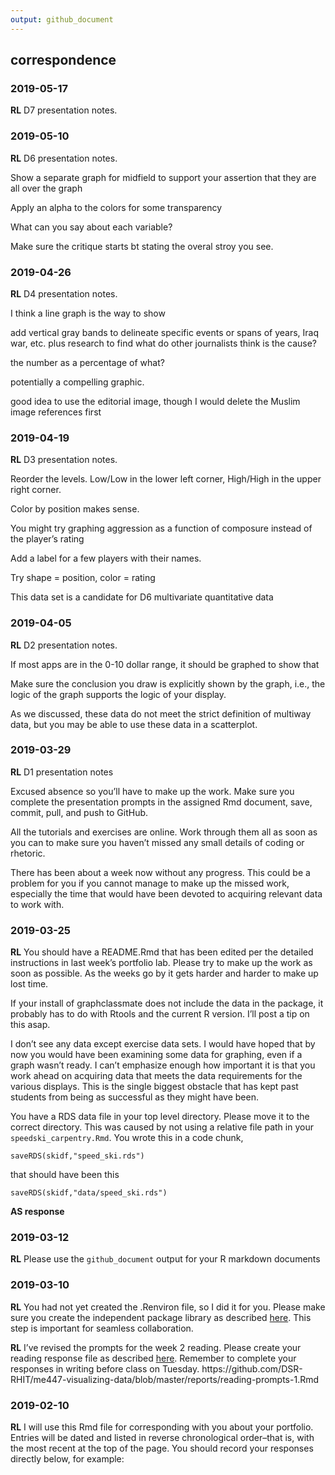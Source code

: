 ```yaml
---
output: github_document
---
```


## correspondence 

### 2019-05-17

**RL**  D7 presentation notes. 






### 2019-05-10

**RL**  D6 presentation notes. 

Show a separate graph for midfield to support your assertion that they are all over the graph 

Apply an alpha to the colors for some transparency 

What can you say about each variable?

Make sure the critique starts bt stating the overal stroy you see. 







### 2019-04-26

**RL**  D4 presentation notes. 

I think a line graph is the way to show 

add vertical gray bands to delineate specific events or spans of years, Iraq war, etc. plus research to find what do other journalists think is the cause? 

the number as a percentage of what? 

potentially a compelling graphic. 

good idea to use the editorial image, though I would delete the Muslim image references first 





### 2019-04-19

**RL**  D3 presentation notes. 

Reorder the levels. Low/Low in the lower left corner, High/High in the upper right corner. 

Color by position makes sense. 

You might try graphing aggression as a function of composure instead of the player's rating 

Add a label for a few players with their names. 

Try shape = position, color = rating 

This data set is a candidate for D6 multivariate quantitative data 





### 2019-04-05

**RL**  D2 presentation notes. 

If most apps are in the 0-10 dollar range, it should be graphed to show that 

Make sure the conclusion you draw is explicitly shown by the graph, i.e., the logic of the graph supports the logic of your display.  

As we discussed, these data do not meet the strict definition of multiway data, but you may be able to use these data in a scatterplot. 






### 2019-03-29

**RL**  D1 presentation notes

Excused absence so you'll have to make up the work. Make sure you complete the presentation prompts in the assigned Rmd document, save, commit, pull, and push to GitHub. 

All the tutorials and exercises are online. Work through them all as soon as you can to make sure you haven't missed any small details of coding or rhetoric. 

There has been about a week now without any progress. This could be a problem for you if you cannot manage to make up the missed work, especially the time that would have been devoted to acquiring relevant data to work with. 



### 2019-03-25

**RL** You should have a README.Rmd that has been edited per the detailed instructions in last week's portfolio lab. Please try to make up the work as soon as possible. As the weeks go by it gets harder and harder to make up lost time. 

If your install of graphclassmate does not include the data in the package, it probably has to do with Rtools and the current R version. I'll post a tip on this asap. 

I don't see any data except exercise data sets. I would have hoped that by now you would have been examining some data for graphing, even if a graph wasn't ready. I can't emphasize enough how important it is that you work ahead on acquiring data that meets the data requirements for the various displays. This is the single biggest obstacle that has kept past students from being as successful as they might have been. 

You have a RDS data file in your top level directory. Please move it to the correct directory. This was caused by not using a relative file path in your `speedski_carpentry.Rmd`. You wrote this in a code chunk, 

    saveRDS(skidf,"speed_ski.rds")
    
that should have been this

    saveRDS(skidf,"data/speed_ski.rds")

**AS response**  




### 2019-03-12 

**RL** Please use the `github_document` output for your R markdown documents


### 2019-03-10

**RL** You had not yet created the .Renviron file, so I did it for you. Please make sure you create the independent package library as described [here](https://github.com/DSR-RHIT/me447-visualizing-data/blob/master/cm/cm902-software-studio.md#create-the-renviron). This step is important for seamless collaboration. 

**RL** I've revised the prompts for the week 2 reading. Please create your reading response file as described [here](https://github.com/DSR-RHIT/me447-visualizing-data/blob/master/cm/cm902-software-studio.md#setup-reading-response). Remember to complete your responses in writing before class on Tuesday. 
https://github.com/DSR-RHIT/me447-visualizing-data/blob/master/reports/reading-prompts-1.Rmd




### 2019-02-10

**RL** I will use this Rmd file for corresponding with you about your portfolio. Entries will be dated and listed in reverse chronological order--that is, with the most recent at the top of the page. You should record your responses directly below, for example: 

